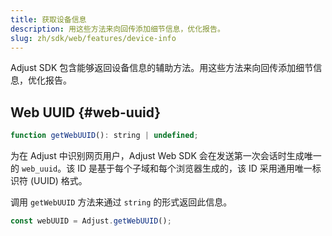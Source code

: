 ```yaml
---
title: 获取设备信息
description: 用这些方法来向回传添加细节信息，优化报告。
slug: zh/sdk/web/features/device-info
---
```


Adjust SDK 包含能够返回设备信息的辅助方法。用这些方法来向回传添加细节信息，优化报告。

## Web UUID {#web-uuid}

<CodeBlock title="方法签名">

```js
function getWebUUID(): string | undefined;
```

</CodeBlock>

为在 Adjust 中识别网页用户，Adjust Web SDK 会在发送第一次会话时生成唯一的 `web_uuid`。该 ID 是基于每个子域和每个浏览器生成的，该 ID 采用通用唯一标识符 \(UUID\) 格式。

调用 `getWebUUID` 方法来通过 `string` 的形式返回此信息。

```js
const webUUID = Adjust.getWebUUID();
```

